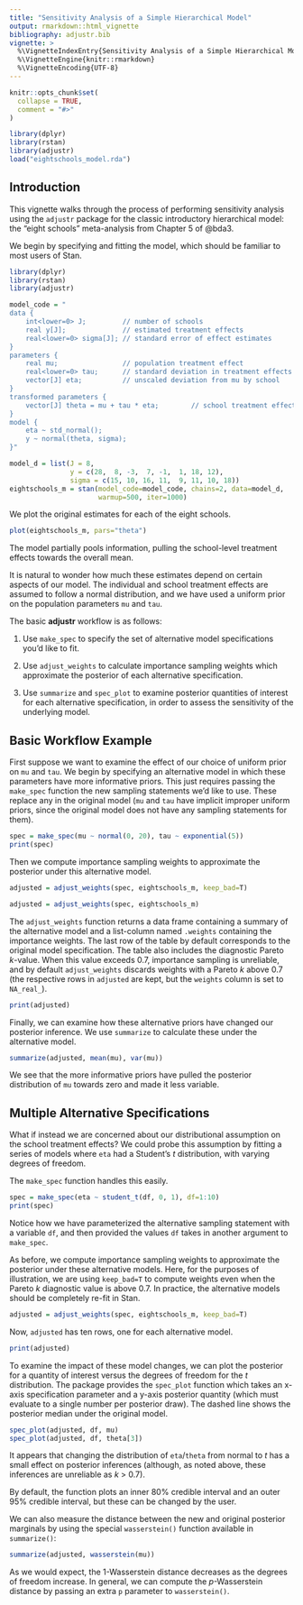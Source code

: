 ```yaml
---
title: "Sensitivity Analysis of a Simple Hierarchical Model"
output: rmarkdown::html_vignette
bibliography: adjustr.bib
vignette: >
  %\VignetteIndexEntry{Sensitivity Analysis of a Simple Hierarchical Model}
  %\VignetteEngine{knitr::rmarkdown}
  %\VignetteEncoding{UTF-8}
---
```


```r
knitr::opts_chunk$set(
  collapse = TRUE,
  comment = "#>"
)

library(dplyr)
library(rstan)
library(adjustr)
load("eightschools_model.rda")
```

## Introduction

This vignette walks through the process of performing sensitivity
analysis using the `adjustr` package for the classic introductory
hierarchical model: the "eight schools" meta-analysis from Chapter 5
of @bda3.

We begin by specifying and fitting the model, which should be familiar
to most users of Stan. 
```r
library(dplyr)
library(rstan)
library(adjustr)

model_code = "
data {
    int<lower=0> J;         // number of schools
    real y[J];              // estimated treatment effects
    real<lower=0> sigma[J]; // standard error of effect estimates
}
parameters {
    real mu;                // population treatment effect
    real<lower=0> tau;      // standard deviation in treatment effects
    vector[J] eta;          // unscaled deviation from mu by school
}
transformed parameters {
    vector[J] theta = mu + tau * eta;        // school treatment effects
}
model {
    eta ~ std_normal();
    y ~ normal(theta, sigma);
}"

model_d = list(J = 8,
               y = c(28,  8, -3,  7, -1,  1, 18, 12),
               sigma = c(15, 10, 16, 11,  9, 11, 10, 18))
eightschools_m = stan(model_code=model_code, chains=2, data=model_d,
                      warmup=500, iter=1000)
```

We plot the original estimates for each of the eight schools.
```r
plot(eightschools_m, pars="theta")
```

The model partially pools information, pulling the school-level treatment effects
towards the overall mean.

It is natural to wonder how much these estimates depend on certain aspects of
our model.  The individual and school treatment effects are assumed to follow a
normal distribution, and we have used a uniform prior on the population
parameters `mu` and `tau`.

The basic __adjustr__ workflow is as follows:

1. Use `make_spec` to specify the set of alternative model specifications you'd
like to fit.

2. Use `adjust_weights` to calculate importance sampling weights which
approximate the posterior of each alternative specification.

3. Use `summarize` and `spec_plot` to examine posterior quantities of interest
for each alternative specification, in order to assess the sensitivity of the
underlying model.

## Basic Workflow Example

First suppose we want to examine the effect of our choice of uniform prior
on `mu` and `tau`.  We begin by specifying an alternative model in which
these parameters have more informative priors. This just requires
passing the `make_spec` function the new sampling statements we'd like to 
use. These replace any in the original model (`mu` and `tau` have implicit
improper uniform priors, since the original model does not have any sampling
statements for them).
```r
spec = make_spec(mu ~ normal(0, 20), tau ~ exponential(5))
print(spec)
```

Then we compute importance sampling weights to approximate the posterior under
this alternative model.
```r
adjusted = adjust_weights(spec, eightschools_m, keep_bad=T)
```
```r
adjusted = adjust_weights(spec, eightschools_m)
```

The `adjust_weights` function returns a data frame
containing a summary of the alternative model and a list-column named `.weights`
containing the importance weights. The last row of the table by default 
corresponds to the original model specification. The table also includes the
diagnostic Pareto *k*-value. When this value exceeds 0.7, importance sampling is
unreliable, and by default `adjust_weights` discards weights with a Pareto *k*
above 0.7 (the respective rows in `adjusted` are kept, but the `weights` column 
is set to `NA_real_`).
```r
print(adjusted)
```

Finally, we can examine how these alternative priors have changed our posterior
inference. We use `summarize` to calculate these under the alternative model.
```r
summarize(adjusted, mean(mu), var(mu))
```
We see that the more informative priors have pulled the posterior distribution
of `mu` towards zero and made it less variable.

## Multiple Alternative Specifications
What if instead we are concerned about our distributional assumption on the
school treatment effects? We could probe this assumption by fitting a series of
models where `eta` had a Student's *t* distribution, with varying degrees of
freedom. 

The `make_spec` function handles this easily.
```r
spec = make_spec(eta ~ student_t(df, 0, 1), df=1:10)
print(spec)
```
Notice how we have parameterized the alternative sampling statement with 
a variable `df`, and then provided the values `df` takes in another argument
to `make_spec`.

As before, we compute importance sampling weights to approximate the posterior
under these alternative models. Here, for the purposes of illustration,
we are using `keep_bad=T` to compute weights even when the Pareto _k_ diagnostic
value is above 0.7. In practice, the alternative models should be completely
re-fit in Stan.
```r
adjusted = adjust_weights(spec, eightschools_m, keep_bad=T)
```
Now, `adjusted` has ten rows, one for each alternative model.
```r
print(adjusted)
```

To examine the impact of these model changes, we can plot the posterior for 
a quantity of interest versus the degrees of freedom for the *t* distribution.
The package provides the `spec_plot` function which takes an x-axis specification
parameter and a y-axis posterior quantity (which must evaluate to a single
number per posterior draw). The dashed line shows the posterior median 
under the original model.
```r
spec_plot(adjusted, df, mu)
spec_plot(adjusted, df, theta[3])
```

It appears that changing the distribution of `eta`/`theta` from normal to
*t* has a small effect on posterior inferences (although, as noted above,
these inferences are unreliable as _k_ > 0.7).

By default, the function plots an inner 80\% credible interval and an outer
95\% credible interval, but these can be changed by the user.

We can also measure the distance between the new and original posterior
marginals by using the special `wasserstein()` function available in 
`summarize()`:
```r
summarize(adjusted, wasserstein(mu))
```
As we would expect, the 1-Wasserstein distance decreases as the degrees of
freedom increase. In general, we can compute the _p_-Wasserstein distance
by passing an extra `p` parameter to `wasserstein()`.


###
